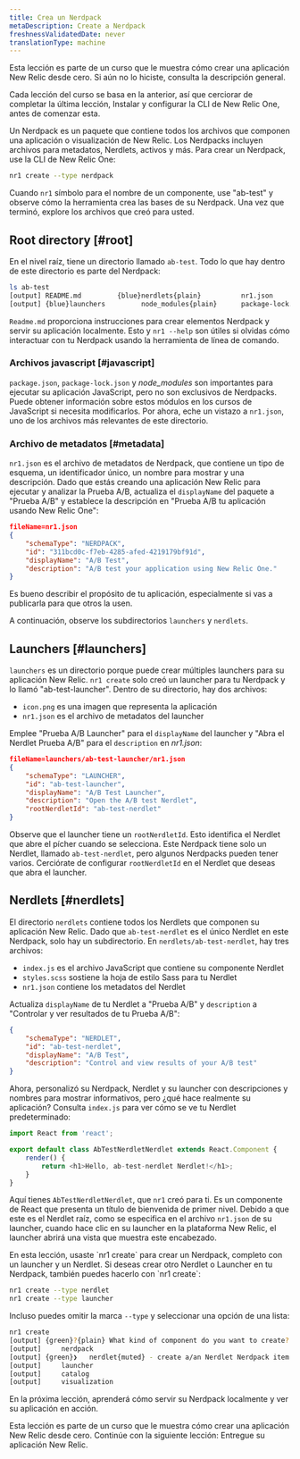 ```yaml
---
title: Crea un Nerdpack
metaDescription: Create a Nerdpack
freshnessValidatedDate: never
translationType: machine
---
```


<Callout variant="tip">
  Esta lección es parte de un curso que le muestra cómo crear una aplicación New Relic desde cero. Si aún no lo hiciste, consulta la descripción general.

  Cada lección del curso se basa en la anterior, así que cerciorar de completar la última lección, Instalar y configurar la CLI de New Relic One, antes de comenzar esta.
</Callout>

Un Nerdpack es un paquete que contiene todos los archivos que componen una aplicación o visualización de New Relic. Los Nerdpacks incluyen archivos para metadatos, Nerdlets, activos y más. Para crear un Nerdpack, use la CLI de New Relic One:

```bash
nr1 create --type nerdpack
```

Cuando `nr1` símbolo para el nombre de un componente, use "ab-test" y observe cómo la herramienta crea las bases de su Nerdpack. Una vez que terminó, explore los archivos que creó para usted.

## Root directory [#root]

En el nivel raíz, tiene un directorio llamado `ab-test`. Todo lo que hay dentro de este directorio es parte del Nerdpack:

```bash
ls ab-test
[output] README.md         {blue}nerdlets{plain}          nr1.json          package.json
[output] {blue}launchers         node_modules{plain}      package-lock.json
```

`Readme.md` proporciona instrucciones para crear elementos Nerdpack y servir su aplicación localmente. Esto y `nr1 --help` son útiles si olvidas cómo interactuar con tu Nerdpack usando la herramienta de línea de comando.

### Archivos javascript [#javascript]

`package.json`, `package-lock.json` y _node_modules_ son importantes para ejecutar su aplicación JavaScript, pero no son exclusivos de Nerdpacks. Puede obtener información sobre estos módulos en los cursos de JavaScript si necesita modificarlos. Por ahora, eche un vistazo a `nr1.json`, uno de los archivos más relevantes de este directorio.

### Archivo de metadatos [#metadata]

`nr1.json` es el archivo de metadatos de Nerdpack, que contiene un tipo de esquema, un identificador único, un nombre para mostrar y una descripción. Dado que estás creando una aplicación New Relic para ejecutar y analizar la Prueba A/B, actualiza el `displayName` del paquete a "Prueba A/B" y establece la descripción en "Prueba A/B tu aplicación usando New Relic One":

```json
fileName=nr1.json
{
    "schemaType": "NERDPACK",
    "id": "311bcd0c-f7eb-4285-afed-4219179bf91d",
    "displayName": "A/B Test",
    "description": "A/B test your application using New Relic One."
}
```

Es bueno describir el propósito de tu aplicación, especialmente si vas a publicarla para que otros la usen.

A continuación, observe los subdirectorios `launchers` y `nerdlets`.

## Launchers [#launchers]

`launchers` es un directorio porque puede crear múltiples launchers para su aplicación New Relic. `nr1 create` solo creó un launcher para tu Nerdpack y lo llamó "ab-test-launcher". Dentro de su directorio, hay dos archivos:

* `icon.png` es una imagen que representa la aplicación
* `nr1.json` es el archivo de metadatos del launcher

Emplee "Prueba A/B Launcher" para el `displayName` del launcher y "Abra el Nerdlet Prueba A/B" para el `description` en _nr1.json_:

```json
fileName=launchers/ab-test-launcher/nr1.json
{
    "schemaType": "LAUNCHER",
    "id": "ab-test-launcher",
    "displayName": "A/B Test Launcher",
    "description": "Open the A/B test Nerdlet",
    "rootNerdletId": "ab-test-nerdlet"
}
```

Observe que el launcher tiene un `rootNerdletId`. Esto identifica el Nerdlet que abre el pícher cuando se selecciona. Este Nerdpack tiene solo un Nerdlet, llamado `ab-test-nerdlet`, pero algunos Nerdpacks pueden tener varios. Cerciórate de configurar `rootNerdletId` en el Nerdlet que deseas que abra el launcher.

## Nerdlets [#nerdlets]

El directorio `nerdlets` contiene todos los Nerdlets que componen su aplicación New Relic. Dado que `ab-test-nerdlet` es el único Nerdlet en este Nerdpack, solo hay un subdirectorio. En `nerdlets/ab-test-nerdlet`, hay tres archivos:

* `index.js` es el archivo JavaScript que contiene su componente Nerdlet
* `styles.scss` sostiene la hoja de estilo Sass para tu Nerdlet
* `nr1.json` contiene los metadatos del Nerdlet

Actualiza `displayName` de tu Nerdlet a "Prueba A/B" y `description` a "Controlar y ver resultados de tu Prueba A/B":

```json fileName=nerdlets/ab-test-nerdlet/nr1.json
{
    "schemaType": "NERDLET",
    "id": "ab-test-nerdlet",
    "displayName": "A/B Test",
    "description": "Control and view results of your A/B test"
}
```

Ahora, personalizó su Nerdpack, Nerdlet y su launcher con descripciones y nombres para mostrar informativos, pero ¿qué hace realmente su aplicación? Consulta `index.js` para ver cómo se ve tu Nerdlet predeterminado:

```js fileName=nerdlets/ab-test-nerdlet/index.js
import React from 'react';

export default class AbTestNerdletNerdlet extends React.Component {
    render() {
        return <h1>Hello, ab-test-nerdlet Nerdlet!</h1>;
    }
}
```

Aquí tienes `AbTestNerdletNerdlet`, que `nr1` creó para ti. Es un componente de React que presenta un título de bienvenida de primer nivel. Debido a que este es el Nerdlet raíz, como se especifica en el archivo `nr1.json` de su launcher, cuando hace clic en su launcher en la plataforma New Relic, el launcher abrirá una vista que muestra este encabezado.

<Callout variant="tip">
  En esta lección, usaste `nr1 create` para crear un Nerdpack, completo con un launcher y un Nerdlet. Si deseas crear otro Nerdlet o Launcher en tu Nerdpack, también puedes hacerlo con `nr1 create`:

  ```sh
  nr1 create --type nerdlet
  nr1 create --type launcher
  ```

  Incluso puedes omitir la marca `--type` y seleccionar una opción de una lista:

  ```sh
  nr1 create
  [output] {green}?{plain} What kind of component do you want to create? {muted}› - Use arrow-keys. Return to submit.
  [output]     nerdpack
  [output] {green}❯   nerdlet{muted} - create a/an Nerdlet Nerdpack item inside your Nerdpack.
  [output]     launcher
  [output]     catalog
  [output]     visualization
  ```
</Callout>

En la próxima lección, aprenderá cómo servir su Nerdpack localmente y ver su aplicación en acción.

<Callout variant="tip">
  Esta lección es parte de un curso que le muestra cómo crear una aplicación New Relic desde cero. Continúe con la siguiente lección: Entregue su aplicación New Relic.
</Callout>
